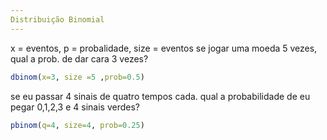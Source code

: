 ```yaml
---
Distribuição Binomial
---
```

x = eventos, p = probalidade, size = eventos
se jogar uma moeda 5 vezes, qual a prob. de dar cara 3 vezes?
```r
dbinom(x=3, size =5 ,prob=0.5)
```
se eu passar 4 sinais de quatro tempos cada. qual a probabilidade de eu pegar 0,1,2,3 e 4 sinais verdes?

```r
pbinom(q=4, size=4, prob=0.25)
```

